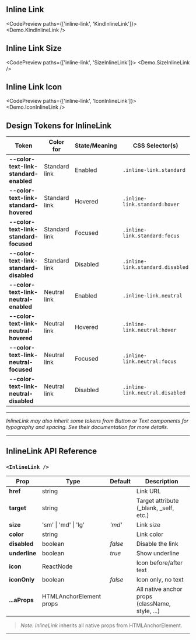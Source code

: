 
## Inline Link

<CodePreview paths={['inline-link', 'KindInlineLink']}>
  <Demo.KindInlineLink />
</CodePreview>

## Inline Link Size

<CodePreview paths={['inline-link', 'SizeInlineLink']}>
  <Demo.SizeInlineLink />
</CodePreview>

## Inline Link Icon

<CodePreview paths={['inline-link', 'IconInlineLink']}>
  <Demo.IconInlineLink />
</CodePreview>

## Design Tokens for InlineLink

| **Token**                               | **Color for** | **State/Meaning** | **CSS Selector(s)**              |
| --------------------------------------- | ------------- | ----------------- | -------------------------------- |
| **--color-text-link-standard-enabled**  | Standard link | Enabled           | `.inline-link.standard`          |
| **--color-text-link-standard-hovered**  | Standard link | Hovered           | `.inline-link.standard:hover`    |
| **--color-text-link-standard-focused**  | Standard link | Focused           | `.inline-link.standard:focus`    |
| **--color-text-link-standard-disabled** | Standard link | Disabled          | `.inline-link.standard.disabled` |
| **--color-text-link-neutral-enabled**   | Neutral link  | Enabled           | `.inline-link.neutral`           |
| **--color-text-link-neutral-hovered**   | Neutral link  | Hovered           | `.inline-link.neutral:hover`     |
| **--color-text-link-neutral-focused**   | Neutral link  | Focused           | `.inline-link.neutral:focus`     |
| **--color-text-link-neutral-disabled**  | Neutral link  | Disabled          | `.inline-link.neutral.disabled`  |

---

_InlineLink may also inherit some tokens from Button or Text components for typography and spacing. See their documentation for more details._

---

## InlineLink API Reference

### `<InlineLink />`

| **Prop**      | **Type**                | **Default** | **Description**                                 |
| ------------- | ----------------------- | ----------- | ----------------------------------------------- |
| **href**      | string                  |             | Link URL                                        |
| **target**    | string                  |             | Target attribute (\_blank, \_self, etc.)        |
| **size**      | 'sm' \| 'md' \| 'lg'    | _'md'_      | Link size                                       |
| **color**     | string                  |             | Link color                                      |
| **disabled**  | boolean                 | _false_     | Disable the link                                |
| **underline** | boolean                 | _true_      | Show underline                                  |
| **icon**      | ReactNode               |             | Icon before/after text                          |
| **iconOnly**  | boolean                 | _false_     | Icon only, no text                              |
| **...aProps** | HTMLAnchorElement props |             | All native anchor props (className, style, ...) |

> _Note:_ _InlineLink_ inherits all native props from HTMLAnchorElement.

---
